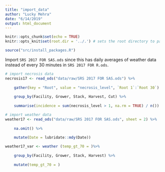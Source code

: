 ```yaml
---
title: "import_data"
author: "Lucky Mehra"
date: "6/14/2019"
output: html_document
---
```


```r
knitr::opts_chunk$set(echo = TRUE)
knitr::opts_knit$set(root.dir = '../.') # sets the root directory to parent directory of the directory where this .rmd file lives in
```

```r
source("src/install_packages.R")

```

Import `SRS 2017 FOR SAS.ods` since this has daily averages of weather data instead of every 30 minutes in `SRS 2017 FOR R.ods`.

```r
# import necrosis data
necrosis17 <- read_ods("data/raw/SRS 2017 FOR SAS.ods") %>% 
	
	gather(key = "Root", value = "necrosis_level", `Root 1`:`Root 30`) %>% 
	
	group_by(Facility, Grower, Stack, Harvest, Cut) %>% 
	
	summarise(incidence = sum(necrosis_level > 1, na.rm = TRUE) / n())

# import weather data	
weather17 <- read_ods("data/raw/SRS 2017 FOR SAS.ods", sheet = 2) %>% 
	
	na.omit() %>% 
	
	mutate(Date = lubridate::mdy(Date))
```

```r
weather17_var <- weather (temp_gt_70 = )%>% 
	
	group_by(Facility, Grower, Stack, Harvest) %>% 
	
	mutate(temp_gt_70 = )


```